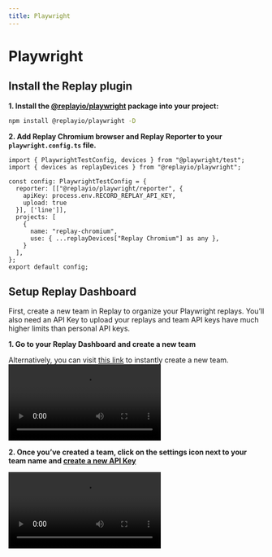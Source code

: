 ```yaml
---
title: Playwright
---
```


# Playwright

## Install the Replay plugin

**1. Install the [@replayio/playwright](https://www.npmjs.com/package/@replayio/playwright) package into your project:**

```sh npm2yarn
npm install @replayio/playwright -D
```

**2. Add Replay Chromium browser and Replay Reporter to your `playwright.config.ts` file.**

```tsx {2,5-8,11,12} filename="playwright.config.ts"
import { PlaywrightTestConfig, devices } from "@playwright/test";
import { devices as replayDevices } from "@replayio/playwright";

const config: PlaywrightTestConfig = {
  reporter: [["@replayio/playwright/reporter", {
    apiKey: process.env.RECORD_REPLAY_API_KEY,
    upload: true
  }], ['line']],
  projects: [
    {
      name: "replay-chromium",
      use: { ...replayDevices["Replay Chromium"] as any },
    }
  ],
};
export default config;
```

## Setup Replay Dashboard

First, create a new team in Replay to organize your Playwright replays. You’ll also need an API Key to upload your replays and team API keys have much higher limits than personal API keys.

**1. Go to your Replay Dashboard and create a new team**

Alternatively, you can visit [this link](https://app.replay.io/team/new) to instantly create a new team.
<Video src={addTeam} />
<Callout type="info" emoji="💡">
Test Suites are currently in closed Beta. If you’d like to start recording your tests, test suites need to be enabled in your team. Join our [**waitlist**](https://replayio.typeform.com/to/jTudlerL) and we’ll reach out to you as soon as possible.
</Callout>

**2. Once you’ve created a team, click on the settings <MaterialSymbolsSettings className="w-6 h-6 inline-block" /> icon next to your team name and [create a new API Key](/getting-started/teams-admin/team-settings)**

<Video src={apiKeys} />

**3. Save the API key in your environment as `RECORD_REPLAY_API_KEY`**. You can run your tests locally or using your CI provider.

## Record your tests

### Recording Locally
Once you have added Chromium Replay Browser to your project, you are ready to create your recordings. These will be available in your [Replay Dashboard](https://app.replay.io). You can run your tests normally, using `npx playwright test{:sh}` command. 

If your project has multiple browsers set up, you can run Replay Browser only:
```sh
npx playwright test --project replay-chromium
```

```ansi
➜ npx playwright test

Running 1 test using 1 worker
[1/1] things-app.spec.ts:14:7 › Todos › should allow me to add todo items
[replay.io]: 🕑 Completing some outstanding work ...
[replay.io]: 
[replay.io]: 🚀 Successfully uploaded 1 recordings:
[replay.io]: 
[replay.io]:    ✅ should allow me to add todo items
[replay.io]:       https://app.replay.io/recording/1d50d6ee-fe59-47ba-bc69-fdc6339df3cc
  1 passed (2.1s)
```

### Integrate into your CI workflow

Replay is designed to record tests in CI so you can debug when tests fail. Without Replay, test failures in CI are like a black box, with little insights into what went wrong. By recording with Replay, you get a full recording of the test run with debugging tools built in.

Here are basic configurations for some of the most popular providers which you can add to you project

<Tabs items={['GitHub Actions']}>
<Tabs.Tab>
```yml filename=".github/workflows/e2e.yml" copy
name: End-to-end tests
on: [push, pull_request]
jobs:
  cypress-run:
    runs-on: ubuntu-22.04
    steps:
      - name: Checkout
        uses: actions/checkout@v4
      - uses: actions/setup-node@v3
        with:
          node-version: 18
      - name: Install dependencies
        run: npm ci
      - name: Run Playwright tests
        run: npx playwright test
```
</Tabs.Tab>
</Tabs>

## Next Steps
Your replays will now be recorded on each test run. You can find all your replays in Test Suite Dashboard.